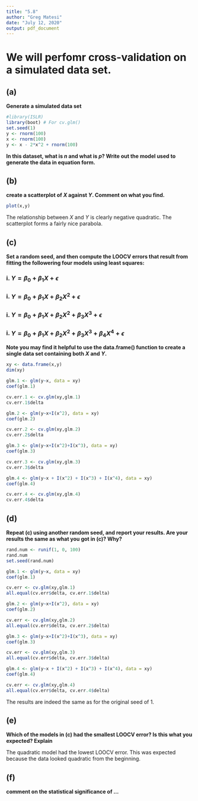 ```yaml
---
title: "5.8"
author: "Greg Matesi"
date: "July 12, 2020"
output: pdf_document
---
```


# We will perfomr cross-validation on a simulated data set.

## (a)
**Generate a simulated data set**
```r
#library(ISLR)
library(boot) # For cv.glm()
set.seed(1)
y <- rnorm(100)
x <- rnorm(100)
y <- x - 2*x^2 + rnorm(100)
```

**In this dataset, what is _n_ and what is _p_? Write out the model used to generate the data in equation form.**

## (b)

**create a scatterplot of $X$ against $Y$. Comment on what you find.**
```r
plot(x,y)
```
The relationship between $X$ and $Y$ is clearly negative quadratic. The scatterplot forms a fairly nice parabola.

## (c)
**Set a random seed, and then compute the LOOCV errors that result from fitting the followering four models using least squares:**

### i. $Y = \beta_0 + \beta_1 X + \epsilon$
### i. $Y = \beta_0 + \beta_1 X + \beta_2 X^2 + \epsilon$
### i. $Y = \beta_0 + \beta_1 X + \beta_2 X^2 + \beta_3 X^3 + \epsilon$
### i. $Y = \beta_0 + \beta_1 X + \beta_2 X^2 + \beta_3 X^3 + \beta_4 X^4 + \epsilon$
**Note you may find it helpful to use the data.frame() function to create a single data set containing both $X$ and $Y$.**

```r
xy <- data.frame(x,y)
dim(xy)
```

```r
glm.1 <- glm(y~x, data = xy)
coef(glm.1)

cv.err.1 <- cv.glm(xy,glm.1)
cv.err.1$delta
```

```r
glm.2 <- glm(y~x+I(x^2), data = xy)
coef(glm.2)

cv.err.2 <- cv.glm(xy,glm.2)
cv.err.2$delta
```
```r
glm.3 <- glm(y~x+I(x^2)+I(x^3), data = xy)
coef(glm.3)

cv.err.3 <- cv.glm(xy,glm.3)
cv.err.3$delta
```

```r
glm.4 <- glm(y~x + I(x^2) + I(x^3) + I(x^4), data = xy)
coef(glm.4)

cv.err.4 <- cv.glm(xy,glm.4)
cv.err.4$delta
```


## (d)
**Repeat (c) using another random seed, and report your results. Are your results the same as what you got in (c)? Why?**

```r
rand.num <- runif(1, 0, 100)
rand.num
set.seed(rand.num)
```

```r
glm.1 <- glm(y~x, data = xy)
coef(glm.1)

cv.err <- cv.glm(xy,glm.1)
all.equal(cv.err$delta, cv.err.1$delta)
```

```r
glm.2 <- glm(y~x+I(x^2), data = xy)
coef(glm.2)

cv.err <- cv.glm(xy,glm.2)
all.equal(cv.err$delta, cv.err.2$delta)
```
```r
glm.3 <- glm(y~x+I(x^2)+I(x^3), data = xy)
coef(glm.3)

cv.err <- cv.glm(xy,glm.3)
all.equal(cv.err$delta, cv.err.3$delta)
```

```r
glm.4 <- glm(y~x + I(x^2) + I(x^3) + I(x^4), data = xy)
coef(glm.4)

cv.err <- cv.glm(xy,glm.4)
all.equal(cv.err$delta, cv.err.4$delta)
```

The results are indeed the same as for the original seed of 1.

## (e)
**Which of the models in (c) had the smallest LOOCV error? Is this what you expected? Explain**

The quadratic model had the lowest LOOCV error. This was expected because the data looked quadratic from the beginning.


## (f) 
**comment on the statistical significance of ...**